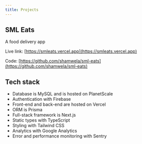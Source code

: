 ```yaml
---
title: Projects
---
```


## SML Eats

A food delivery app

Live link: [https://smleats.vercel.app](https://smleats.vercel.app)

Code: [https://github.com/shamwela/sml-eats](https://github.com/shamwela/sml-eats)

## Tech stack

- Database is MySQL and is hosted on PlanetScale
- Authentication with Firebase
- Front-end and back-end are hosted on Vercel
- ORM is Prisma
- Full-stack framework is Next.js
- Static types with TypeScript
- Styling with Tailwind CSS
- Analytics with Google Analytics
- Error and performance monitoring with Sentry
